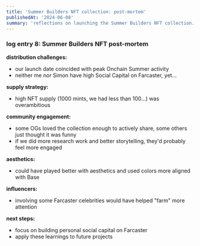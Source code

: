 ```yaml
---
title: 'Summer Builders NFT collection: post-mortem'
publishedAt: '2024-06-08'
summary: 'reflections on launching the Summer Builders NFT collection.'
---
```


### log entry 8: Summer Builders NFT post-mortem

**distribution challenges:**
- our launch date coincided with peak Onchain Summer activity
- neither me nor Simon have high Social Capital on Farcaster, yet...

**supply strategy:**
- high NFT supply (1000 mints, we had less than 100...) was overambitious

**community engagement:**
- some OGs loved the collection enough to actively share, some others just thought it was funny
- if we did more research work and better storytelling, they'd probably feel more engaged

**aesthetics:** 
- could have played better with aesthetics and used colors more aligned with Base

**influencers:**
- involving some Farcaster celebrities would have helped "farm" more attention

**next steps:**
- focus on building personal social capital on Farcaster
- apply these learnings to future projects